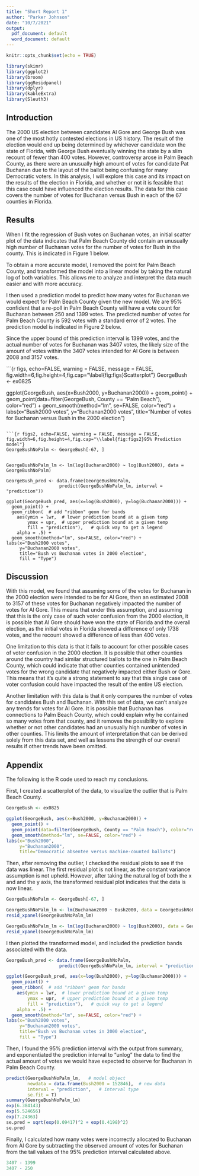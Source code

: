 ```yaml
---
title: "Short Report 1"
author: "Parker Johnson"
date: "10/7/2021"
output:
  pdf_document: default
  word_document: default
---
```


```r
knitr::opts_chunk$set(echo = TRUE)
```

```r
library(skimr)
library(ggplot2)
library(broom)
library(ggResidpanel)
library(dplyr)
library(kableExtra)
library(Sleuth3)
```

## Introduction
The 2000 US election between candidates Al Gore and George Bush was one of the most hotly contested elections in US history. The result of the election would end up being determined by whichever candidate won the state of Florida, with George Bush eventually winning the state by a slim recount of fewer than 400 votes. However, controversy arose in Palm Beach County, as there were an unusually high amount of votes for candidate Pat Buchanan due to the layout of the ballot being confusing for many Democratic voters. In this analysis, I will explore this case and its impact on the results of the election in Florida, and whether or not it is feasible that this case could have influenced the election results. The data for this case covers the number of votes for Buchanan versus Bush in each of the 67 counties in Florida.

## Results
When I fit the regression of Bush votes on Buchanan votes, an initial scatter plot of the data indicates that Palm Beach County did contain an unusually high number of Buchanan votes for the number of votes for Bush in the county. This is indicated in Figure 1 below.

To obtain a more accurate model, I removed the point for Palm Beach County, and transformed the model into a linear model by taking the natural log of both variables. This allows me to analyze and interpret the data much easier and with more accuracy.

I then used a prediction model to predict how many votes for Buchanan we would expect for Palm Beach County given the new model. We are 95% confident that a re-poll in Palm Beach County will have a vote count for Buchanan between 250 and 1399 votes. The predicted number of votes for Palm Beach County is 592 votes with a standard error of 2 votes. The prediction model is indicated in Figure 2 below.

Since the upper bound of this prediction interval is 1399 votes, and the actual number of votes for Buchanan was 3407 votes, the likely size of the amount of votes within the 3407 votes intended for Al Gore is between 2008 and 3157 votes.

```{r figs, echo=FALSE, warning = FALSE, message = FALSE, fig.width=6,fig.height=4,fig.cap="\\label{fig:figs}Scatterplot"}
GeorgeBush <- ex0825

ggplot(GeorgeBush, aes(x=Bush2000, y=Buchanan2000)) + 
  geom_point() + 
  geom_point(data=filter(GeorgeBush, County == "Palm Beach"), color="red") + 
  geom_smooth(method="lm", se=FALSE, color="red") + 
labs(x="Bush2000 votes", 
     y="Buchanan2000 votes", 
     title="Number of votes for Buchanan versus Bush in the 2000 election")
```

```{r figs2, echo=FALSE, warning = FALSE, message = FALSE, fig.width=6,fig.height=4,fig.cap="\\label{fig:figs2}95% Prediction model"}
GeorgeBushNoPalm <- GeorgeBush[-67, ]


GeorgeBushNoPalm_lm <- lm(log(Buchanan2000) ~ log(Bush2000), data = GeorgeBushNoPalm)

GeorgeBush_pred <- data.frame(GeorgeBushNoPalm, 
                    predict(GeorgeBushNoPalm_lm, interval = "prediction"))

ggplot(GeorgeBush_pred, aes(x=log(Bush2000), y=log(Buchanan2000))) + 
  geom_point() + 
  geom_ribbon(  # add "ribbon" geom for bands
    aes(ymin = lwr,  # lower prediction bound at a given temp
        ymax = upr,  # upper prediction bound at a given temp
        fill = "prediction"),   # quick way to get a legend
    alpha = .5) + 
  geom_smooth(method="lm", se=FALSE, color="red") + 
labs(x="Bush2000 votes", 
     y="Buchanan2000 votes", 
     title="Bush vs Buchanan votes in 2000 election", 
     fill = "Type")
```

## Discussion
With this model, we found that assuming some of the votes for Buchanan in the 2000 election were intended to be for Al Gore, then an estimated 2008 to 3157 of these votes for Buchanan negatively impacted the number of votes for Al Gore. This means that under this assumption, and assuming that this is the only case of such voter confusion from the 2000 election, it is possible that Al Gore should have won the state of Florida and the overall election, as the initial votes in Florida showed a difference of only 1738 votes, and the recount showed a difference of less than 400 votes.

One limitation to this data is that it fails to account for other possible cases of voter confusion in the 2000 election. It is possible that other counties around the country had similar structured ballots to the one in Palm Beach County, which could indicate that other counties contained unintended votes for the wrong candidate that negatively impacted either Bush or Gore. This means that it's quite a strong statement to say that this single case of voter confusion could have impacted the result of the entire US election.

Another limitation with this data is that it only compares the number of votes for candidates Bush and Buchanan. With this set of data, we can't analyze any trends for votes for Al Gore. It is possible that Buchanan has connections to Palm Beach County, which could explain why he contained so many votes from that county, and it removes the possibility to explore whether or not other candidates had an unusually high number of votes in other counties. This limits the amount of interpretation that can be derived solely from this data set, and well as lessens the strength of our overall results if other trends have been omitted.

## Appendix

The following is the R code used to reach my conclusions.

First, I created a scatterplot of the data, to visualize the outlier that is Palm Beach County.\

```r
GeorgeBush <- ex0825

ggplot(GeorgeBush, aes(x=Bush2000, y=Buchanan2000)) + 
  geom_point() + 
  geom_point(data=filter(GeorgeBush, County == "Palm Beach"), color="red") + 
  geom_smooth(method="lm", se=FALSE, color="red") + 
labs(x="Bush2000", 
     y="Buchanan2000", 
     title="Democratic absentee versus machine-counted ballots")
```

Then, after removing the outlier, I checked the residual plots to see if the data was linear. The first residual plot is not linear, as the constant variance assumption is not upheld. However, after taking the natural log of both the x and and the y axis, the transformed residual plot indicates that the data is now linear.

```r
GeorgeBushNoPalm <- GeorgeBush[-67, ]

GeorgeBushNoPalm_lm <- lm(Buchanan2000 ~ Bush2000, data = GeorgeBushNoPalm)
resid_xpanel(GeorgeBushNoPalm_lm)

GeorgeBushNoPalm_lm <- lm(log(Buchanan2000) ~ log(Bush2000), data = GeorgeBushNoPalm)
resid_xpanel(GeorgeBushNoPalm_lm)
```

I then plotted the transformed model, and included the prediction bands associated with the data.

```r
GeorgeBush_pred <- data.frame(GeorgeBushNoPalm, 
                    predict(GeorgeBushNoPalm_lm, interval = "prediction"))

ggplot(GeorgeBush_pred, aes(x=log(Bush2000), y=log(Buchanan2000))) + 
  geom_point() + 
  geom_ribbon(  # add "ribbon" geom for bands
    aes(ymin = lwr,  # lower prediction bound at a given temp
        ymax = upr,  # upper prediction bound at a given temp
        fill = "prediction"),   # quick way to get a legend
    alpha = .5) + 
  geom_smooth(method="lm", se=FALSE, color="red") + 
labs(x="Bush2000 votes", 
     y="Buchanan2000 votes", 
     title="Bush vs Buchanan votes in 2000 election", 
     fill = "Type")
```

Then, I found the 95% prediction interval with the output from summary, and exponentiated the prediction interval to "unlog" the data to find the actual amount of votes we would have expected to observe for Buchanan in Palm Beach County.

```r
predict(GeorgeBushNoPalm_lm,   # model object
        newdata = data.frame(Bush2000 = 152846),  # new data
        interval = "prediction",   # interval type
        se.fit = T)
summary(GeorgeBushNoPalm_lm)
exp(6.384143)
exp(5.524656)
exp(7.24363)
se.pred = sqrt(exp(0.09417)^2 + exp(0.4198)^2)
se.pred
```

Finally, I calculated how many votes were incorrectly allocated to Buchanan from Al Gore by subtracting the observed amount of votes for Buchanan from the tail values of the 95% prediction interval calculated above.

```r
3407 - 1399
3407 - 250
```

